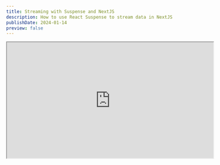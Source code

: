 ```yaml
---
title: Streaming with Suspense and NextJS
description: How to use React Suspense to stream data in NextJS
publishDate: 2024-01-14
preview: false
---
```


<div class="not-content flex">
	<iframe
    class="mx-auto mb-10"
    width="560"
    height="315"
    src="https://www.youtube.com/watch?v=Ce6v5AG4uuc"
    title="React Suspense and NextJS Streaming - video"
    allow="accelerometer; clipboard-write; encrypted-media; gyroscope; picture-in-picture; web-share"
    allowFullScreen
    loading="lazy"
    referrerPolicy="strict-origin-when-cross-origin"
    aria-label="React Suspense and NextJS Streaming - video"
    aria-describedby="iframe-video-description"
	/>
</div>
<span id="iframe-video-description" class="sr-only">
This video explains how to use React Suspense for streaming data in NextJS applications, demonstrating techniques for improving performance and user experience with server-side rendering and progressive content loading.
</span>

In this lesson we will learn how the backend server deals with `<Suspense>` and how `<Suspense>` effects Server-Side-Rendering (SSR).

## Server-Side-Rendering (SSR)

In server side rendering a backend node will evaluate our React components to create the initial HTML page. This HTML page will be sent to the browser and the browser will render it.  
The generated HTML will contain data fetched from api, so the user will not see a simple loading screen but actual content. The site will load fast even with slow internet connection, the server will fetch the data which will be fast.  
We can generate the HTML during build time - this is called Static Site Generation (SSG) or we can generate the HTML during runtime - this is called Server-Side-Rendering (SSR). SSG is relevant for specific sites where the HTML depends on the build and not on the user entering the site, we will not touch SSG and will discuss SSR where the backend needs to generate HTML with every request.

On SSR when the server is getting the request it will evaluate the react components, grab the data from the api, generate HTML and then send the HTML to the browser. The client will render the HTML, will download the JS files, and then Hydrate the HTML. Hydration means that the client will attach event listeners to the HTML elements and will make the HTML interactive. After hydration the site will be interactive and will behave like a regular React app, and the logic will arrive from the js files.

![SSR](https://github.com/ywarezk/academeez/blob/main/content/en/course/react/suspense/nextjs-streaming/ssr.png?raw=true)

Few definitions that we should be acquainted with:
- **TTFB** - Time To First Byte - the time it takes for the server to send the first byte of data to the browser.
- **FCP** - First Contentful Paint - the time it takes for the browser to render the first  HTML element.
- **TTI** - Time To Interactive - the time it takes for the browser to finish the hydration process and the site is interactive.

## SSR and TTFB problem

Let's demonstrate a problem we had in the past with SSR. The easiest way to create an SSR react web site is by using [NextJS](https://nextjs.org/). NextJS is a framework that allows you to create a React web site with SSR out of the box. It's very easy to use and it's very popular. Let's create a simple NextJS app:

```bash
npx create-next-app@latest
```

You will be asked a few questions:

![create-next-app](https://github.com/ywarezk/academeez/blob/main/content/en/course/react/suspense/nextjs-streaming/questions.png?raw=true)

open the created project with your ide.  
You can run the project using 

```bash
npm run dev
```

Let's imagine that  our homepage (file: `app/page.js`) has 2 server requests (we will mimic them using timers).  

```js title="app/page.js"
'use client';

import {use} from 'react';

// generates a promise that resolves after the given time
function createTimerPromise(time, message) {
  return new Promise(resolve => {
    setTimeout(() => {
      resolve(message);
    }, time);
  });
}

// promise that resolves after 2 seconds
let shortQuery = createTimerPromise(2000, 'short query');

// promise that resolves after 5 seconds
let longQuery = createTimerPromise(5000, 'long query');

export default function Home() {
  const short = use(shortQuery);
  const long = use(longQuery);

  return (
    <>
      <div>{short}</div>
      <div>{long}</div>
    </>
  );
}

```

If you look at the network tab you will see that the page is rendered only after 5 seconds. The time it takes for the server to grab data, and the user waiting without seeing anything is called TTFB (Time To First Byte). This is a problem because the user is waiting for a long time without seeing anything.

## Streaming HTML

To solve the TTFB problem we can stream the HTML. Streaming HTML means that the server will send the HTML in chunks. The browser will render the HTML as it arrives. The browser will not wait for the entire HTML to arrive, it will render the HTML in chunks as it arrives.  
The server returns chunks of the HTML which are often referred to as "frames" or "chunks".
The browser can progressively render the HTML as it arrives, and does not have to wait for the entire HTML.
User can see the content faster, even part of the content is better than nothing, and some will arrive really fast, and the server calls will also be faster on the backend so overall the client will have everything load faster then if the client made the requests himself.
It's also less consuming on the server because the server does not have to generate the entire HTML before sending it to the client.
It can solve the TTFB problem cause now we can render part of the HTML after the **short query** arrives.

## Streaming HTML example

Let's examine a simple HTML streaming example using [ExpressJS](https://expressjs.com/).  
Create an empty dir `demo-express-streaming` and cd to that dir and init npm:

```bash
npm init --yes
```

Install express:

```bash
npm i express
```

Create a file `main.js` with the following content:

```js title="main.js"
const createApplication = require('express');

const app = createApplication();

app.get('/', (req, res) => {
  res.setHeader('Content-Type', 'text/html; charset=utf-8');
  res.setHeader('Transfer-Encoding', 'chunked');

  res.write('Hello World!');

  setTimeout(() => {
    res.write('lurem ipsum');
  }, 1000);

  setTimeout(() => {
    res.write('academeez.com');
  }, 3000);

  setTimeout(() => {
    res.end();
  }, 5000);
});

app.listen(3000, () => {
  console.log('Server is running on port 3000');
});
```

In the code above we are creating an express application, and we are creating a route for the `/` path.
We are setting the `Content-Type` header to `text/html; charset=utf-8` and the `Transfer-Encoding` header to `chunked`, this will allow us to stream the HTML.
We then return the first chunk `Hello World!` after 1 second we return the second chunk `lurem ipsum` and after 3 seconds we return the third chunk `academeez.com` and after 5 seconds we end the response.
As for the client, if he requests in the browser the `http://localhost:3000` path he will see a request that ends after about 5 seconds but he will see the `Hello World!` right away and the other content while their timers are invoked.
So all the content is sent in chunks, and the browser renders the HTML as it arrives.


## Suspense and Streaming

The backend evaluates `<Suspense>` in a streaming frame, it will evaluate the `<Suspense>` promises, and if they are pending (atleast one) it will stream the fallback as a streaming HTML frame, if all the promises are resolved it will stream the children, and if atleast on promise is rejected it will stream the content of the error-boundary (or uncaught exception if there is no error-boundary).
Now that we know that `<Suspense>` is a streaming frame, we can wrap our calls under `<Suspense>` to send HTML content even after the first call.  
let's return to our NextJS app and wrap the short and long calls with `<Suspense>`:

Create a file `app/timer.js` with a function that can create a promise that is resolved after the given time with a message:

```js title="app/timer.js"
export function createTimerPromise(time, message) {
  return new Promise(resolve => {
    setTimeout(() => {
      resolve(message);
    }, time);
  });
}
```

We will create 2 components, one for the short call that took 2 seconds and one for the long call that took 5 seconds:

```js title="app/short.js"
import {createTimerPromise} from './timer';
import {use} from 'react';

// promise that resolves after 2 seconds
let shortQuery = createTimerPromise(2000, 'short query');

export function Short() {
  const short = use(shortQuery);
  return <div>{short}</div>;
}
```

```js title="app/long.js"
import {createTimerPromise} from './timer';
import {use} from 'react';

// promise that resolves after 5 seconds
let longQuery = createTimerPromise(5000, 'long query');

export function Long() {
  const long = use(longQuery);
  return <div>{long}</div>;
}
```

We are using the `use` function to unwrap the promise, and send the promise pending to the closest parent `<Suspense>`.

Now on the `app/page.js` we will wrap the short and long components with `<Suspense>`:

```js title="app/page.js"
'use client';

import {Suspense} from 'react';
import {Short} from './short';
import {Long} from './long';

export default function Home() {
  return (
    <>
      <div>
        <Suspense fallback={<div>Loading short...</div>}>
          <Short />
        </Suspense>
      </div>
      <div>
        <Suspense fallback={<div>Loading long...</div>}>
          <Long />
        </Suspense>
      </div>
    </>
  );
}
```

Notice that our backend while rendering the initial HTML will create 2 streaming frames, one for the short call and one for the long call.
The client will start seeing the screen after 2 seconds which gives us a better user experience.

The source code is located here: [source code](https://github.com/ywarezk/demo-streaming-suspense)

## Summary

In this lesson we learned how `<Suspense>` behaves on the server side when we are server side rendering.
We learned that `<Suspense>` is a streaming frame, and that the server will stream the fallback if the promise is pending, and will stream the children if the promise is resolved, and will stream the error-boundary if the promise is rejected.
We learned how to improve the user experience in our site by loading initial HTML fast, with content and not just a loading screen, and stream that content so the user will start seeing response content at an earlier stage.

The source code is located here: [source code](https://github.com/ywarezk/demo-streaming-suspense)



